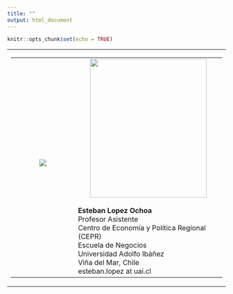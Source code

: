 ```yaml
---
title: ""
output: html_document
---
```


```r
knitr::opts_chunk$set(echo = TRUE)
```

<table xmlns="http://www.w3.org/1999/xhtml" cellspacing="0" class="sites-layout-name-one-column sites-layout-hbox"><tbody><tr><td class="sites-layout-tile sites-tile-name-content-1"><div dir="ltr"><div dir="ltr"><div style="display:block;margin-right:auto;margin-left:auto;text-align:center"><table><tbody><tr><td style="width:554px;height:454px"><div style="display:block;margin-right:auto;margin-left:auto;text-align:center"><div style="display:block;text-align:center;margin-right:auto;margin-left:auto"><a href="http://en.wikipedia.org/wiki/M._C._Escher" imageanchor="1" rel="nofollow"><img border="0" src="http://25.media.tumblr.com/tumblr_lbuqd9J9MS1qz71rio1_500.jpg" /></a></div><br /></div>
</td>
<td style="width:530px;height:454px"><b><div style="display:block;text-align:center;margin-right:auto;margin-left:auto"><a href="https://negocios.uai.cl/assets/uploads/2017/12/esteban-lopez-232x232-c-default.jpg" imageanchor="1" rel="nofollow"><img border="0" height="320" src="https://negocios.uai.cl/assets/uploads/2017/12/esteban-lopez-232x232-c-default.jpg" width="269" /></a></div><br />
Esteban Lopez Ochoa</b> <br />
Profesor Asistente</b> <br />
Centro de Economía y Política Regional (CEPR)</b> <br />
Escuela de Negocios</b> <br />
Universidad Adolfo Ibáñez</b> <br />
Viña del Mar, Chile</b> <br />
esteban.lopez at uai.cl
</td></tr></tbody></table>

